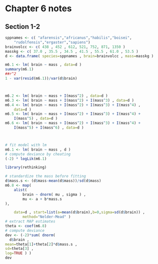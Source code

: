 Chapter 6 notes
========================================================

## Section 1-2

```r
sppnames <- c( "afarensis","africanus","habilis","boisei",
    "rudolfensis","ergaster","sapiens")
brainvolcc <- c( 438 , 452 , 612, 521, 752, 871, 1350 )
masskg <- c( 37.0 , 35.5 , 34.5 , 41.5 , 55.5 , 61.0 , 53.5 )
d <- data.frame( species=sppnames , brain=brainvolcc , mass=masskg )

m6.1 <- lm( brain ~ mass , data=d )
summary(m6.1)
##r^2
1 - var(resid(m6.1))/var(d$brain)



m6.2 <- lm( brain ~ mass + I(mass^2) , data=d )
m6.3 <- lm( brain ~ mass + I(mass^2) + I(mass^3) , data=d )
m6.4 <- lm( brain ~ mass + I(mass^2) + I(mass^3) + I(mass^4) ,
    data=d )
m6.5 <- lm( brain ~ mass + I(mass^2) + I(mass^3) + I(mass^4) +
    I(mass^5) , data=d )
m6.6 <- lm( brain ~ mass + I(mass^2) + I(mass^3) + I(mass^4) +
    I(mass^5) + I(mass^6) , data=d )



# fit model with lm
m6.1 <- lm( brain ~ mass , d )
# compute deviance by cheating
(-2) * logLik(m6.1)

library(rethinking)

# standardize the mass before fitting
d$mass.s <- (d$mass-mean(d$mass))/sd(d$mass)
m6.8 <- map(
    alist(
        brain ~ dnorm( mu , sigma ) ,
        mu <- a + b*mass.s
),

    data=d , start=list(a=mean(d$brain),b=0,sigma=sd(d$brain)) ,
        method="Nelder-Mead" )
# extract MAP estimates
theta <- coef(m6.8)
# compute deviance
dev <- (-2)*sum( dnorm(
  d$brain ,
mean=theta[1]+theta[2]*d$mass.s ,
sd=theta[3] ,
log=TRUE ) )
dev

```

